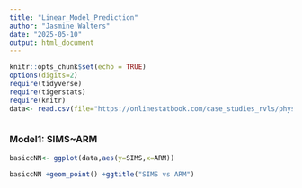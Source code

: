 ```yaml
---
title: "Linear_Model_Prediction"
author: "Jasmine Walters"
date: "2025-05-10"
output: html_document
---
```


```r
knitr::opts_chunk$set(echo = TRUE)
options(digits=2)
require(tidyverse)
require(tigerstats)
require(knitr)
data<- read.csv(file="https://onlinestatbook.com/case_studies_rvls/physical_strength/data.txt",sep= "",header=TRUE)



```
### Model1: SIMS~ARM

```r
basiccNN<- ggplot(data,aes(y=SIMS,x=ARM))
```

```r
basiccNN +geom_point() +ggtitle("SIMS vs ARM")
```